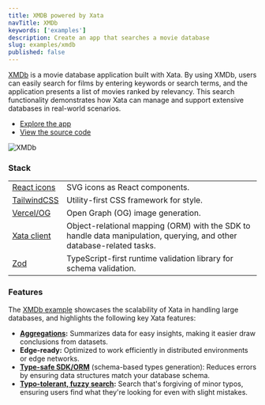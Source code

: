```yaml
---
title: XMDB powered by Xata
navTitle: XMDb
keywords: ['examples']
description: Create an app that searches a movie database
slug: examples/xmdb
published: false
---
```


[XMDb](https://xmdb.vercel.app/) is a movie database application built with Xata. By using XMDb, users can easily search for films by entering keywords or search terms, and the application presents a list of movies ranked by relevancy. This search functionality demonstrates how Xata can manage and support extensive databases in real-world scenarios.

- [Explore the app](https://xmdb.vercel.app/)
- [View the source code](https://github.com/xataio/xmdb)

![XMDb](images/xmdb.png)

### Stack

|                                                                                                            |                                                                                                                       |
| ---------------------------------------------------------------------------------------------------------- | --------------------------------------------------------------------------------------------------------------------- |
| [React icons](https://react-icons-kit.vercel.app)                                                          | SVG icons as React components.                                                                                        |
| [TailwindCSS](https://tailwindcss.com)                                                                     | Utility-first CSS framework for style.                                                                                |
| [Vercel/OG](https://vercel.com/docs/concepts/functions/edge-functions/og-image-generation#using-@vercel/o) | Open Graph (OG) image generation.                                                                                     |
| [Xata client](/docs/getting-started/cli)                                                                   | Object-relational mapping (ORM) with the SDK to handle data manipulation, querying, and other database-related tasks. |
| [Zod](https://zod.dev)                                                                                     | TypeScript-first runtime validation library for schema validation.                                                    |

### Features

The [XMDb example](https://github.com/xataio/xmdb) showcases the scalability of Xata in handling large databases, and highlights the following key Xata features:

- **[Aggregations](/docs/sdk/aggregate):** Summarizes data for easy insights, making it easier draw conclusions from datasets.
- **Edge-ready:** Optimized to work efficiently in distributed environments or edge networks.
- **[Type-safe SDK/ORM](/docs/sdk/typescript/overview)** (schema-based types generation): Reduces errors by ensuring data structures match your database schema.
- **[Typo-tolerant, fuzzy search](/docs/sdk/search):** Search that's forgiving of minor typos, ensuring users find what they're looking for even with slight mistakes.
